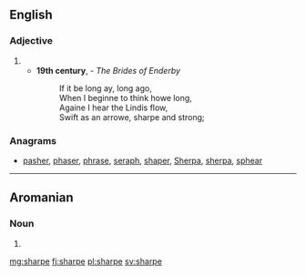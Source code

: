 {{also|Sharpe}}
==English==

===Adjective===
{{en-adj}}

# {{obsolete spelling of|sharp|lang=en}}
#* '''19th century''', {{w|Jean Ingelow}} - ''The Brides of Enderby''
#*: If it be long ay, long ago,<br>When I beginne to think howe long,<br>Againe I hear the Lindis flow,<br>Swift as an arrowe, sharpe and strong;

===Anagrams===
* [[pasher#English|pasher]], [[phaser#English|phaser]], [[phrase#English|phrase]], [[seraph#English|seraph]], [[shaper#English|shaper]], [[Sherpa#English|Sherpa]], [[sherpa#English|sherpa]], [[sphear#English|sphear]]

----

==Aromanian==

===Noun===
{{head|rup|noun|g=m}}

# {{alternative form of|sharpi|lang=rup}}

[[mg:sharpe]]
[[fj:sharpe]]
[[pl:sharpe]]
[[sv:sharpe]]